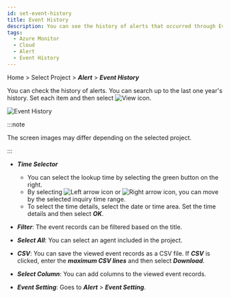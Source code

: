 ```yaml
---
id: set-event-history
title: Event History
description: You can see the history of alerts that occurred through Event History.
tags:
  - Azure Monitor
  - Cloud
  - Alert
  - Event History
---
```


Home > Select Project > **_Alert_** > **_Event History_**

You can check the history of alerts. You can search up to the last one year's history. Set each item and then select ![View icon](/img/ico-btn-search.png).

![Event History](/img/event-history-aws.png)

:::note

The screen images may differ depending on the selected project.

:::

-   **_Time Selector_**

    -   You can select the lookup time by selecting the green button on the right.
    -   By selecting ![Left arrow icon](/img/left-arrow.svg) or ![Right arrow icon](/img/right-arrow.svg), you can move by the selected inquiry time range.
    -   To select the time details, select the date or time area. Set the time details and then select **_OK_**.

-   **_Filter_**: The event records can be filtered based on the title.

-   **_Select All_**: You can select an agent included in the project.

-   **_CSV_**: You can save the viewed event records as a CSV file. If **_CSV_** is clicked, enter the **_maximum CSV lines_** and then select **_Download_**.

-   **_Select Column_**: You can add columns to the viewed event records.

-   **_Event Setting_**: Goes to **_Alert_** > **_Event Setting_**.

<!-- ![이벤트 기록](https://img.whatap.io/media/images/application_event_list.png) -->
